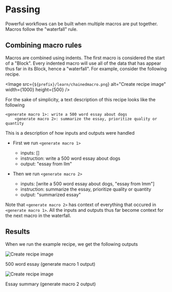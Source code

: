 
# Passing

Powerful workflows can be built when multiple macros are put together. Macros follow the "waterfall" rule.

## Combining macro rules

Macros are combined using indents. The first macro is considered the start of a "Block". Every indented macro will use all of the data that has appear thus far in its Block, hence a "waterfall". For example, consider the following recipe.

<Image
  src={`${prefix}/learn/chainedmacro.png`}
  alt="Create recipe image"
  width={1000}
  height={500}
/>

For the sake of simplicity, a text description of this recipe looks like the following

```
<generate macro 1>: write a 500 word essay about dogs
    <generate macro 2>: summarize the essay, prioritize quality or quantity
```

This is a description of how inputs and outputs were handled

- First we run `<generate macro 1>`

  - inputs: []
  - instruction: write a 500 word essay about dogs
  - output: "essay from llm"

- Then we run `<generate macro 2>`
  - inputs: [write a 500 word essay about dogs, "essay from lmm"]
  - instruction: summarize the essay, prioritize quality or quantity
  - output: "summarized essay"

Note that `<generate macro 2>` has context of everything that occured in `<generate macro 1>`. All the inputs and outputs thus far become context for the next macro in the waterfall.

## Results

When we run the example recipe, we get the following outputs

<div className="flex gap-4 flex-wrap">
  <div className="w-full text-center">
    <Image
      src={`${prefix}/learn/essay.png`}
      alt="Create recipe image"
      width={1000}
      height={500}
      className="object-contain"
    />
    <p className="mt-2">500 word essay (generate macro 1 output)</p>
  </div>
  <div className="w-full text-center">
    <Image
      src={`${prefix}/learn/summary.png`}
      alt="Create recipe image"
      width={1000}
      height={500}
      className="object-contain"
    />
    <p className="mt-2">Essay summary (generate macro 2 output)</p>
  </div>
</div>
